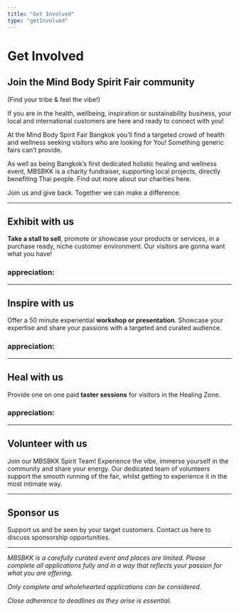 ```yaml
---
title: "Get Involved"
type: "getInvolved"
---
```



# Get Involved

## Join the Mind Body Spirit Fair community

(Find your tribe & feel the vibe!)

If you are in the health, wellbeing, inspiration or sustainability business, your local and international customers are here and ready to connect with you!

<div id="exhibit" />

At the Mind Body Spirit Fair Bangkok you’ll find a targeted crowd of health and wellness seeking visitors who are looking for You! Something generic fairs can’t provide.

<p>As well as being Bangkok’s first dedicated holistic healing and wellness event, MBSBKK is a charity fundraiser, supporting local projects, directly benefiting Thai people. <Link to="/charities">Find out more about our charities here.</Link></p>

<p>Join us and give back. Together we can make a difference.</p>

---

## Exhibit with us

**Take a stall to sell**, promote or showcase your products or services, in a purchase ready, niche customer environment. Our visitors are gonna want what you have!

### appreciation:

<IndividualTestimonial
  text="The event exceeded all expectations, the only regret was that our stall was so busy, we wished we would have been able to experience the whole thing more. What a great ‘problem’ to have. We can’t wait for the next one"
  bigText="Exceeded All Expectations"
  location={0}
/>

<IndividualTestimonial
  text="An amazingly generous event chock full of loving offerings for body mind and soul. Not to mention all the fabulous humans!"
  bigText="Amazingly Generous"
  location={0}
/>

<div id="inspire" />

<!-- <DoubleButton
  link1={{
    link:
      "https://docs.google.com/forms/d/e/1FAIpQLSedMMW0gFzGfKHzWqXKj1Rp8Z6ll_L3HcfrKKnfNkgerY16EQ/viewform?usp=send_form",
    text: "Apply Now BKK",
  }}
  link2={{
    link: "https://forms.gle/zYeTpe8oyE9JRTCi6",
    text: "Apply Now CM",
  }}
/> -->

<OutButton
  path="https://docs.google.com/forms/d/e/1FAIpQLSedMMW0gFzGfKHzWqXKj1Rp8Z6ll_L3HcfrKKnfNkgerY16EQ/viewform?usp=send_form"
  text="Apply Now BKK"
/>

---

## Inspire with us

<div id="heal" />

Offer a 50 minute experiential **workshop or presentation**. Showcase your expertise and share your passions with a targeted and curated audience.

### appreciation:

<IndividualTestimonial
  text="From a workshop presenter point of view, the event was very well organised! Loved how the assigned volunteers took care of every request we had."
  bigText="Very Well Organised"
  location={0}
/>

<!-- {/* <DoubleButton
  link1={{
    link:
      "https://docs.google.com/forms/d/e/1FAIpQLSedMMW0gFzGfKHzWqXKj1Rp8Z6ll_L3HcfrKKnfNkgerY16EQ/viewform?usp=send_form",
    text: "Apply Now BKK",
  }}
  link2={{
    link: "https://forms.gle/zYeTpe8oyE9JRTCi6",
    text: "Apply Now CM",
  }}
/>  -->

<OutButton
  path="https://docs.google.com/forms/d/e/1FAIpQLSedMMW0gFzGfKHzWqXKj1Rp8Z6ll_L3HcfrKKnfNkgerY16EQ/viewform?usp=send_form"
  text="Apply Now BKK"
/>

---

## Heal with us

<div id="sponsor" />

Provide one on one paid **taster sessions** for visitors in the Healing Zone.

### appreciation:

<IndividualTestimonial
  text="It was such a pleasure to meet so many individuals of like minds! No explanations needed they just got where we were at. I had the most successful two days!"
  bigText="A Pleasure"
  location={0}
/>

<!--  <DoubleButton
  link1={{
    link:
      "https://docs.google.com/forms/d/e/1FAIpQLSedMMW0gFzGfKHzWqXKj1Rp8Z6ll_L3HcfrKKnfNkgerY16EQ/viewform?usp=send_form",
    text: "Apply Now BKK",
  }}
  link2={{
    link: "https://forms.gle/zYeTpe8oyE9JRTCi6",
    text: "Apply Now CM",
  }}
/> -->

<OutButton
  path="https://docs.google.com/forms/d/e/1FAIpQLSedMMW0gFzGfKHzWqXKj1Rp8Z6ll_L3HcfrKKnfNkgerY16EQ/viewform?usp=send_form"
  text="Apply Now BKK"
/>

---

## Volunteer with us

Join our MBSBKK Spirit Team! Experience the vibe, immerse yourself in the community and share your energy. Our dedicated team of volunteers support the smooth running of the fair, whilst getting to experience it in the most intimate way.

<IndividualTestimonial
  text="It was such a deep pleasure to volunteer at MBSBKK and to support Alison and Evelin in running such a magical event. They were wonderful to work with, and it was a joy to see all the diverse offerings at the event."
  bigText="A deep pleasure"
  location={0}
/>

<!-- <DoubleButton
  link1={{
    link: "https://goo.gl/forms/ALHLQ1i6y7nNEBpb2",
    text: "Volunteer BKK",
  }}
  link2={{
    link: "https://forms.gle/Y2WrqjqKo2Qw1GxG7",
    text: "Volunteer CM",
  }}
/> -->

<OutButton path="https://goo.gl/forms/ALHLQ1i6y7nNEBpb2" text="Volunteer BKK" />

---

## Sponsor us

<div id="volunteer" />

Support us and be seen by your target customers. Contact us here to discuss sponsorship opportunities.

<div className="cta-button-wrapper">
  <CTAButton path="/sponsor" text="Sponsor Us" />
</div>


---

_MBSBKK is a carefully curated event and places are limited. Please complete all applications fully and in a way that reflects your passion for what you are offering._

_Only complete and wholehearted applications can be considered._

_Close adherence to deadlines as they arise is essential._
